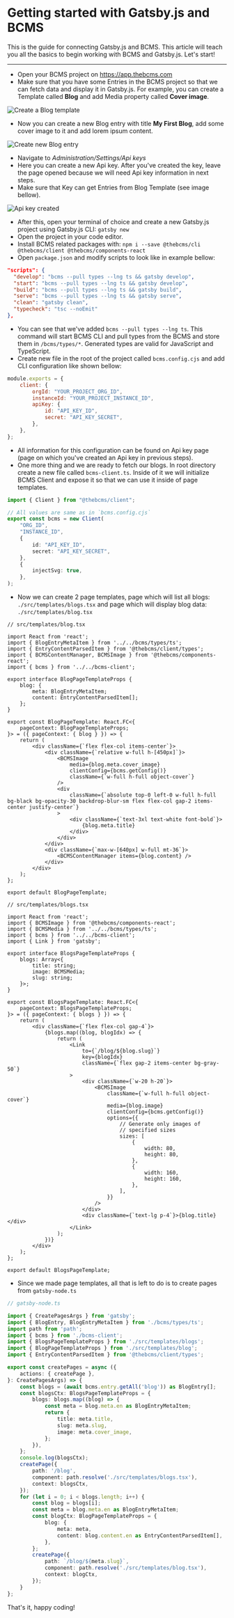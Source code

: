 # Getting started with Gatsby.js and BCMS

This is the guide for connecting Gatsby.js and BCMS. This article will teach you all the basics to begin working with BCMS and Gatsby.js. Let's start!

---

- Open your BCMS project on https://app.thebcms.com
- Make sure that you have some Entries in the BCMS project so that we can fetch
data and display it in Gatsby.js. For example, you can create a Template called
**Blog** and add Media property called **Cover image**.

![Create a Blog template](/integration/1.png)

- Now you can create a new Blog entry with title **My First Blog**, add some cover
image to it and add lorem ipsum content.

![Create new Blog entry](/integration/2.png)

- Navigate to _Administration/Settings/Api keys_
- Here you can create a new Api key. After you've created the key, leave the page opened because we will need Api key information in next steps.
- Make sure that Key can get Entries from Blog Template (see image bellow).

![Api key created](/integration/3.png)

- After this, open your terminal of choice and create a new Gatsby.js project
using Gatsby.js CLI: `gatsby new`
- Open the project in your code editor.
- Install BCMS related packages with: `npm i --save @thebcms/cli @thebcms/client @thebcms/components-react`
- Open `package.json` and modify scripts to look like in example bellow:

```json
"scripts": {
  "develop": "bcms --pull types --lng ts && gatsby develop",
  "start": "bcms --pull types --lng ts && gatsby develop",
  "build": "bcms --pull types --lng ts && gatsby build",
  "serve": "bcms --pull types --lng ts && gatsby serve",
  "clean": "gatsby clean",
  "typecheck": "tsc --noEmit"
},
```

- You can see that we've added `bcms --pull types --lng ts`. This command will
start BCMS CLI and pull types from the BCMS and store them in `/bcms/types/*`.
Generated types are valid for JavaScript and TypeScript.
- Create new file in the root of the project called `bcms.config.cjs` and add
CLI configuration like shown bellow:

```js
module.exports = {
    client: {
        orgId: "YOUR_PROJECT_ORG_ID",
        instanceId: "YOUR_PROJECT_INSTANCE_ID",
        apiKey: {
            id: "API_KEY_ID",
            secret: "API_KEY_SECRET",
        },
    },
};
```

- All information for this configuration can be found on Api key page (page on
which you've created an Api key in previous steps).
- One more thing and we are ready to fetch our blogs. In root directory
create a new file called `bcms-client.ts`. Inside of it we will initialize BCMS Client
and expose it so that we can use it inside of page templates.

```ts
import { Client } from "@thebcms/client";

// All values are same as in `bcms.config.cjs`
export const bcms = new Client(
    "ORG_ID",
    "INSTANCE_ID",
    {
        id: "API_KEY_ID",
        secret: "API_KEY_SECRET",
    },
    {
        injectSvg: true,
    },
);
```

- Now we can create 2 page templates, page which will list all blogs: `./src/templates/blogs.tsx` and
page which will display blog data: `./src/templates/blog.tsx`

```tsx
// src/templates/blog.tsx

import React from 'react';
import { BlogEntryMetaItem } from '../../bcms/types/ts';
import { EntryContentParsedItem } from '@thebcms/client/types';
import { BCMSContentManager, BCMSImage } from '@thebcms/components-react';
import { bcms } from '../../bcms-client';

export interface BlogPageTemplateProps {
    blog: {
        meta: BlogEntryMetaItem;
        content: EntryContentParsedItem[];
    };
}

export const BlogPageTemplate: React.FC<{
    pageContext: BlogPageTemplateProps;
}> = ({ pageContext: { blog } }) => {
    return (
        <div className={`flex flex-col items-center`}>
            <div className={`relative w-full h-[450px]`}>
                <BCMSImage
                    media={blog.meta.cover_image}
                    clientConfig={bcms.getConfig()}
                    className={`w-full h-full object-cover`}
                />
                <div
                    className={`absolute top-0 left-0 w-full h-full bg-black bg-opacity-30 backdrop-blur-sm flex flex-col gap-2 items-center justify-center`}
                >
                    <div className={`text-3xl text-white font-bold`}>
                        {blog.meta.title}
                    </div>
                </div>
            </div>
            <div className={`max-w-[640px] w-full mt-36`}>
                <BCMSContentManager items={blog.content} />
            </div>
        </div>
    );
};

export default BlogPageTemplate;
```

```tsx
// src/templates/blogs.tsx

import React from 'react';
import { BCMSImage } from '@thebcms/components-react';
import { BCMSMedia } from '../../bcms/types/ts';
import { bcms } from '../../bcms-client';
import { Link } from 'gatsby';

export interface BlogsPageTemplateProps {
    blogs: Array<{
        title: string;
        image: BCMSMedia;
        slug: string;
    }>;
}

export const BlogsPageTemplate: React.FC<{
    pageContext: BlogsPageTemplateProps;
}> = ({ pageContext: { blogs } }) => {
    return (
        <div className={`flex flex-col gap-4`}>
            {blogs.map((blog, blogIdx) => {
                return (
                    <Link
                        to={`/blog/${blog.slug}`}
                        key={blogIdx}
                        className={`flex gap-2 items-center bg-gray-50`}
                    >
                        <div className={`w-20 h-20`}>
                            <BCMSImage
                                className={`w-full h-full object-cover`}
                                media={blog.image}
                                clientConfig={bcms.getConfig()}
                                options={{
                                    // Generate only images of
                                    // specified sizes
                                    sizes: [
                                        {
                                            width: 80,
                                            height: 80,
                                        },
                                        {
                                            width: 160,
                                            height: 160,
                                        },
                                    ],
                                }}
                            />
                        </div>
                        <div className={`text-lg p-4`}>{blog.title}</div>
                    </Link>
                );
            })}
        </div>
    );
};

export default BlogsPageTemplate;
```

- Since we made page templates, all that is left to do is to create pages
from `gatsby-node.ts`

```ts
// gatsby-node.ts

import { CreatePagesArgs } from 'gatsby';
import { BlogEntry, BlogEntryMetaItem } from './bcms/types/ts';
import path from 'path';
import { bcms } from './bcms-client';
import { BlogsPageTemplateProps } from './src/templates/blogs';
import { BlogPageTemplateProps } from './src/templates/blog';
import { EntryContentParsedItem } from '@thebcms/client/types';

export const createPages = async ({
    actions: { createPage },
}: CreatePagesArgs) => {
    const blogs = (await bcms.entry.getAll('blog')) as BlogEntry[];
    const blogsCtx: BlogsPageTemplateProps = {
        blogs: blogs.map((blog) => {
            const meta = blog.meta.en as BlogEntryMetaItem;
            return {
                title: meta.title,
                slug: meta.slug,
                image: meta.cover_image,
            };
        }),
    };
    console.log(blogsCtx);
    createPage({
        path: '/blog',
        component: path.resolve('./src/templates/blogs.tsx'),
        context: blogsCtx,
    });
    for (let i = 0; i < blogs.length; i++) {
        const blog = blogs[i];
        const meta = blog.meta.en as BlogEntryMetaItem;
        const blogCtx: BlogPageTemplateProps = {
            blog: {
                meta: meta,
                content: blog.content.en as EntryContentParsedItem[],
            },
        };
        createPage({
            path: `/blog/${meta.slug}`,
            component: path.resolve('./src/templates/blog.tsx'),
            context: blogCtx,
        });
    }
};
```

That's it, happy coding!

